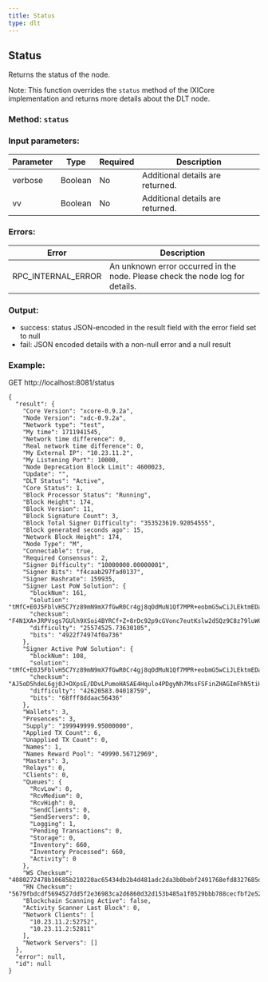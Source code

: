 ```yaml
---
title: Status
type: dlt
---
```

## Status
Returns the status of the node.

Note: This function overrides the `status` method of the IXICore implementation and returns more details about the DLT node.

### Method: `status`
### Input parameters:

| Parameter | Type | Required | Description |
| --- | --- | --- | --- |
| verbose | Boolean | No | Additional details are returned. |
| vv | Boolean | No | Additional details are returned. |


### Errors:

| Error | Description |
| --- | --- |
| RPC_INTERNAL_ERROR | An unknown error occurred in the node. Please check the node log for details. |

### Output:
- success: status JSON-encoded in the result field with the error field set to null
- fail: JSON encoded details with a non-null error and a null result

### Example:
GET http://localhost:8081/status
```
{
  "result": {
    "Core Version": "xcore-0.9.2a",
    "Node Version": "xdc-0.9.2a",
    "Network type": "test",
    "My time": 1711941545,
    "Network time difference": 0,
    "Real network time difference": 0,
    "My External IP": "10.23.11.2",
    "My Listening Port": 10000,
    "Node Deprecation Block Limit": 4600023,
    "Update": "",
    "DLT Status": "Active",
    "Core Status": 1,
    "Block Processor Status": "Running",
    "Block Height": 174,
    "Block Version": 11,
    "Block Signature Count": 3,
    "Block Total Signer Difficulty": "353523619.92054555",
    "Block generated seconds ago": 15,
    "Network Block Height": 174,
    "Node Type": "M",
    "Connectable": true,
    "Required Consensus": 2,
    "Signer Difficulty": "10000000.00000001",
    "Signer Bits": "f4caab297fad0137",
    "Signer Hashrate": 159935,
    "Signer Last PoW Solution": {
      "blockNum": 161,
      "solution": "tMfC+E0J5FblvH5C7Yz89mN9mX7fGwR0Cr4gj8qOdMuN1Qf7MPR+eobmG5wCiJLEktmEDaO4J1FuYSYMlibShw==",
      "checksum": "F4N1XA+JRPVsgs7GUlh9XSoi4BYRCf+Z+8rDc92p9cGVonc7eutKslw2dSQz9C8z79luWCQkSSL3SXTwpwAAAA==",
      "difficulty": "25574525.73630105",
      "bits": "4922f74974f0a736"
    },
    "Signer Active PoW Solution": {
      "blockNum": 108,
      "solution": "tMfC+E0J5FblvH5C7Yz89mN9mX7fGwR0Cr4gj8qOdMuN1Qf7MPR+eobmG5wCiJLEktmEDaO4J1FuYSYMlCO4Qg==",
      "checksum": "AJ5oD5hdeL6gj0J+DXpsE/DDvLPumoHASAE4Hqulo4PDgyNh7MssFSFinZHAGImFhN5tiHJLaP/43arFZAAAAA==",
      "difficulty": "42620583.04018759",
      "bits": "68fff8ddaac56436"
    },
    "Wallets": 3,
    "Presences": 3,
    "Supply": "199949999.95000000",
    "Applied TX Count": 6,
    "Unapplied TX Count": 0,
    "Names": 1,
    "Names Reward Pool": "49990.56712969",
    "Masters": 3,
    "Relays": 0,
    "Clients": 0,
    "Queues": {
      "RcvLow": 0,
      "RcvMedium": 0,
      "RcvHigh": 0,
      "SendClients": 0,
      "SendServers": 0,
      "Logging": 1,
      "Pending Transactions": 0,
      "Storage": 0,
      "Inventory": 660,
      "Inventory Processed": 660,
      "Activity": 0
    },
    "WS Checksum": "4080272478b10685b210220ac65434db2b4d481adc2da3b0bebf2491768efd8327685d672c3e772a5358db700d34456075142f1e7547bfe81f643c3cb8bae1d6",
    "RN Checksum": "5679fbdcdf5694527dd5f2e36983ca2d6860d32d153b485a1f0529bbb788cecfbf2e5298c1b22bcb020d52de809406db8d54087a708483d3d7435178034aaaa0",
    "Blockchain Scanning Active": false,
    "Activity Scanner Last Block": 0,
    "Network Clients": [
      "10.23.11.2:52752",
      "10.23.11.2:52811"
    ],
    "Network Servers": []
  },
  "error": null,
  "id": null
}
```